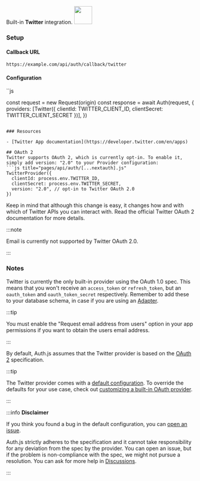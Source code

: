 <div
  style={{
    backgroundColor: "#000",
    display: "flex",
    justifyContent: "space-between",
    color: "#fff",
    padding: 16,
  }}
>
  <span>
    Built-in <b>Twitter</b> integration.
  </span>
  <a href="https://www.twitter.com/">
    <img
      style={{ display: "block" }}
      src="/img/providers/twitter.svg"
      height="48"
    />
  </a>
</div>

### Setup

#### Callback URL

```
https://example.com/api/auth/callback/twitter
```

#### Configuration

``js

const request = new Request(origin)
const response = await Auth(request, {
providers: [Twitter({ clientId: TWITTER_CLIENT_ID, clientSecret: TWITTER_CLIENT_SECRET })],
})

````

### Resources

- [Twitter App documentation](https://developer.twitter.com/en/apps)

## OAuth 2
Twitter supports OAuth 2, which is currently opt-in. To enable it, simply add version: "2.0" to your Provider configuration:
```js title="pages/api/auth/[...nextauth].js"
TwitterProvider({
  clientId: process.env.TWITTER_ID,
  clientSecret: process.env.TWITTER_SECRET,
  version: "2.0", // opt-in to Twitter OAuth 2.0
})
````

Keep in mind that although this change is easy, it changes how and with which of Twitter APIs you can interact with. Read the official Twitter OAuth 2 documentation for more details.

:::note

Email is currently not supported by Twitter OAuth 2.0.

:::

### Notes

Twitter is currently the only built-in provider using the OAuth 1.0 spec.
This means that you won't receive an `access_token` or `refresh_token`, but an `oauth_token` and `oauth_token_secret` respectively. Remember to add these to your database schema, in case if you are using an [Adapter](https://authjs.dev/reference/core/adapters).

:::tip

You must enable the "Request email address from users" option in your app permissions if you want to obtain the users email address.

:::

By default, Auth.js assumes that the Twitter provider is
based on the [OAuth 2](https://www.rfc-editor.org/rfc/rfc6749.html) specification.

:::tip

The Twitter provider comes with a [default configuration](https://github.com/nextauthjs/next-auth/blob/main/packages/core/src/providers/twitter.ts).
To override the defaults for your use case, check out [customizing a built-in OAuth provider](https://authjs.dev/guides/providers/custom-provider#override-default-options).

:::

:::info **Disclaimer**

If you think you found a bug in the default configuration, you can [open an issue](https://authjs.dev/new/provider-issue).

Auth.js strictly adheres to the specification and it cannot take responsibility for any deviation from
the spec by the provider. You can open an issue, but if the problem is non-compliance with the spec,
we might not pursue a resolution. You can ask for more help in [Discussions](https://authjs.dev/new/github-discussions).

:::
